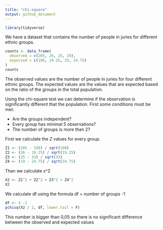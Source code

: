 ```yaml
---
title: "chi-square"
output: github_document
---
```


```r
library(tidyverse)
```

We have a dataset that contains the number of people in juries for different ethnic groups.

```r
counts <- data_frame(
  observed = c(205, 26, 25, 19),
  expected = c(198, 19.25, 33, 24.75)
)
counts
```

The observed values are the number of people in juries for four different ethnic groups. The expected values are the values that are expected based on the ratio of the groups in the total population. 

Using the chi-square test we can determine if the observation is significantly different that the population. First some conditions must be met:

- Are the groups independent?
- Every group has minimal 5 observations?
- The number of groups is more than 2?

First we calculate the *Z* values for every group.

```r
Z1 <- (205 - 198) / sqrt(198)
Z2 <- (26 - 19.25) / sqrt(19.25)
Z3 <- (25 - 33) / sqrt(33)
Z4 <- (19 - 24.75) / sqrt(24.75)
```

Than we calculate x^2

```r
X2 <- Z1^2 + Z2^2 + Z3^2 + Z4^2
X2
```

We calculate df using the formula df = number of groups -1

```r
df <- 4 -1
pchisq(X2 / 2, df, lower.tail = F)
```

This number is bigger than 0,05 so there is no significant difference between the observed and expected values
